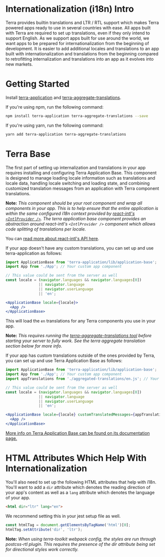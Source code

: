 
# Internationalization (i18n) Intro

<div className="tui-illustration-grid">
<div className="tui-illustration-grid-col">

Terra provides builtin translations and LTR / RTL support which makes Terra powered apps ready to use in several countries with ease. All apps built with Terra are required to set up translations, even if they only intend to support English. As we support apps built for use around the world, we want apps to be prepared for internationalization from the beginning of development. It is easier to add additional locales and translations to an app built with internationalization and translations from the beginning compared to retrofitting internalization and translations into an app as it evolves into new markets.

# Getting Started
Install [terra-application](https://www.npmjs.com/package/terra-application) and [terra-aggregate-translations](https://www.npmjs.com/package/terra-aggregate-translations).

If you're using npm, run the following command:

```bash
npm install terra-application terra-aggregate-translations --save
```

If you're using yarn, run the following command:

```bash
yarn add terra-application terra-aggregate-translations
```

</div>
<div className="tui-illustration-grid-col tui-illustration-grid-col-illustration">
<WorldIcon />
</div>
</div>

# Terra Base
The first part of setting up internalization and translations in your app requires installing and configuring Terra Application Base. This component is designed to manage loading locale information such as translations and locale data, handling locale switching and loading state, and combining customized translation messages from an application with Terra component translations.

**Note:** *This component should be your root component and wrap all components in your app. This is to help ensure that the entire application is within the same configured i18n context provided by [react-intl's `<IntlProvider />`](https://github.com/yahoo/react-intl/wiki/Components#intlprovider). The terra application base component provides an abstraction around react-intl's `<IntlProvider />` component which allows code splitting of translations per locale.*

You can [read more about react-intl's API here](https://github.com/yahoo/react-intl/wiki/API).

If your app doesn't have any custom translations, you can set up and use terra-application as follows:

```jsx
import ApplicationBase from 'terra-application/lib/application-base';
import App from './App'; // Your custom app component

// This value could be sent from the server as well
const locale = (navigator.languages && navigator.languages[0])
               || navigator.language
               || navigator.userLanguage
               || 'en';

<ApplicationBase locale={locale}>
  <App />
</ApplicationBase>
```

This will load the `en` translations for any Terra components you use in your app.

**Note:** *This requires running the [terra-aggregate-translations tool](https://github.com/cerner/terra-aggregate-translations/blob/master/README.md) before starting your server to fully work. See the terra aggregate translation section below for more info.*

If your app has custom translations outside of the ones provided by Terra, you can set up and use Terra Application Base as follows:

```jsx
import ApplicationBase from 'terra-application/lib/application-base';
import App from './App'; // Your custom app component
import appTranslations from './aggregated-translations/en.js'; // Your aggregated app translations

// This value could be sent from the server as well
const locale = (navigator.languages && navigator.languages[0])
               || navigator.language
               || navigator.userLanguage
               || 'en';

<ApplicationBase locale={locale} customTranslatedMessages={appTranslations}>
  <App />
</ApplicationBase>
```

[More info on Terra Application Base can be found on its documentation page.](/application/terra-application/reference/components/application-base)


# HTML Attributes Which Help With Internationalization
You'll also need to set up the following HTML attributes that help with i18n. You'll want to add a `dir` attribute which denotes the reading direction of your app's content as well as a `lang` attribute which denotes the language of your app.

```html
<html dir="ltr" lang="en">
```

We recommend setting this in your jest setup file as well.

```js
const htmlTag = document.getElementsByTagName('html')[0];
htmlTag.setAttribute('dir', 'ltr');
```

**Note:** *When using terra-toolkit webpack config, the styles are run through postcss-rtl plugin. This requires the presence of the dir attribute being set for directional styles work correctly.*
